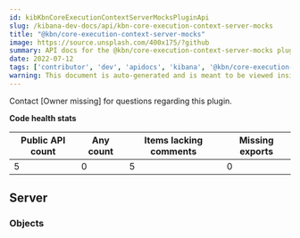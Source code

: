 ```yaml
---
id: kibKbnCoreExecutionContextServerMocksPluginApi
slug: /kibana-dev-docs/api/kbn-core-execution-context-server-mocks
title: "@kbn/core-execution-context-server-mocks"
image: https://source.unsplash.com/400x175/?github
summary: API docs for the @kbn/core-execution-context-server-mocks plugin
date: 2022-07-12
tags: ['contributor', 'dev', 'apidocs', 'kibana', '@kbn/core-execution-context-server-mocks']
warning: This document is auto-generated and is meant to be viewed inside our experimental, new docs system. Reach out in #docs-engineering for more info.
---
```




Contact [Owner missing] for questions regarding this plugin.

**Code health stats**

| Public API count  | Any count | Items lacking comments | Missing exports |
|-------------------|-----------|------------------------|-----------------|
| 5 | 0 | 5 | 0 |

## Server

### Objects
<DocDefinitionList data={kbnCoreExecutionContextServerMocksObj.server.objects}/>

